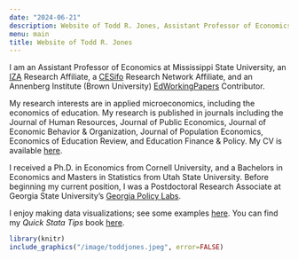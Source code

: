 ```yaml
---
date: "2024-06-21"
description: Website of Todd R. Jones, Assistant Professor of Economics at Mississippi State University. 
menu: main
title: Website of Todd R. Jones
---
```


I am an Assistant Professor of Economics at Mississippi State University, an [IZA](https://www.iza.org/) Research Affiliate, a [CESifo](https://www.cesifo.org/en) Research Network Affiliate, and an Annenberg Institute (Brown University) [EdWorkingPapers](https://edworkingpapers.com/) Contributor. 

My research interests are in applied microeconomics, including the economics of education. My research is published in journals including the Journal of Human Resources, Journal of Public Economics, Journal of Economic Behavior & Organization, Journal of Population Economics, Economics of Education Review, and Education Finance & Policy. My CV is available [here](/cv/TJonesCV.pdf).

I received a Ph.D. in Economics from Cornell University, and a Bachelors in Economics and Masters in Statistics from Utah State University. Before beginning my current position, I was a Postdoctoral Research Associate at Georgia State University's [Georgia Policy Labs](https://gpl.gsu.edu/). 

I enjoy making data visualizations; see some examples [here](/dataviz/). You can find my *Quick Stata Tips* book [here](/quickstatatips/).   

```r
library(knitr)
include_graphics("/image/toddjones.jpeg", error=FALSE)
```
